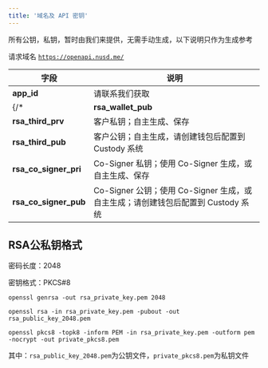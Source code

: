 ```yaml
---
title: '域名及 API 密钥'
---
```


<Note>
  所有公钥，私钥，暂时由我们来提供，无需手动生成，以下说明只作为生成参考
</Note>

请求域名 <code>https://openapi.nusd.me/</code>

| 字段             | 说明                                                                 |
| ---------------- | -------------------------------------------------------------------- |
| **app_id**       | 请联系我们获取                                                     |
{/* | **rsa_wallet_pub** | Custody 系统公钥；请创建钱包后从 Custody 系统获取                   |
| **rsa_third_prv**  | 客户私钥；自主生成、保存                                            |
| **rsa_third_pub**  | 客户公钥；自主生成，请创建钱包后配置到 Custody 系统                 |
| **rsa_co_signer_pri** | Co-Signer 私钥；使用 Co-Signer 生成，或自主生成、保存            |
| **rsa_co_signer_pub** | Co-Signer 公钥；使用 Co-Signer 生成，或自主生成；请创建钱包后配置到 Custody 系统 | */}


## RSA公私钥格式

密码长度：2048

密钥格式：PKCS#8

``` shell
openssl genrsa -out rsa_private_key.pem 2048

openssl rsa -in rsa_private_key.pem -pubout -out rsa_public_key_2048.pem

openssl pkcs8 -topk8 -inform PEM -in rsa_private_key.pem -outform pem -nocrypt -out private_pkcs8.pem

```

其中：<code>rsa_public_key_2048.pem</code>为公钥文件，<code>private_pkcs8.pem</code>为私钥文件
